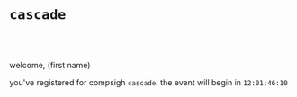 # <code className="blackCode">cascade</code>

<br/>
<br/>

welcome, (first name)

you've registered for compsigh `cascade`. the event will begin in <code className="blackCode">12:01:46:10</code>
